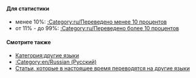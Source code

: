 {{en/Bilingual box| Ru
| ''Данная страница содержит список '''статей, которые в настоящее время переводятся на русский язык'''.<br/>Статьи с шаблоном {{en/s|Перевод/Ru}} автоматически добавляются сюда.
| ''This page provides an index for a wide range of '''articles are being translated into Russian''' in OpenTTD Wiki.<br/>Articles with {{en/s|Перевод/Ru}} template automatically go here.''}}

====Для статистики====
*менее 10%: [[:Category:ru/Переведено менее 10 процентов]]
*от 11% - до 99%: [[:Category:ru/Переведено более 10 процентов]]

====Смотрите также====
*[[:Category:en/Other languages|Категория:другие языки]]
*[[:Category:en/Russian (Русский)]]
*[[en/Articles are being translated into other languages|Статьи, которые в настоящее время переводятся на другие языки]]